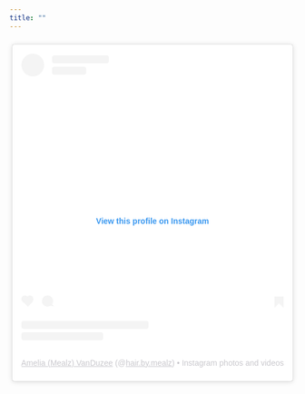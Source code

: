 ```yaml
---
title: ""
---
```


```{=html}
<div style="width: 100%; display: flex; flex-wrap: wrap; justify-content: center;">
  <!-- Loop this block for each post (up to 20 posts) -->
  <blockquote class="instagram-media" data-instgrm-permalink="https://www.instagram.com/hair.by.mealz/?utm_source=ig_embed&amp;utm_campaign=loading" data-instgrm-version="14" style="background:#FFF; border:0; border-radius:3px; box-shadow:0 0 1px 0 rgba(0,0,0,0.5),0 1px 10px 0 rgba(0,0,0,0.15); margin: 10px; padding:0; width:100%;">
    <div style="padding:16px;">
      <a href="https://www.instagram.com/hair.by.mealz/?utm_source=ig_embed&amp;utm_campaign=loading" style="background:#FFFFFF; line-height:0; padding:0 0; text-align:center; text-decoration:none; width:100%;" target="_blank">
        <div style="display: flex; flex-direction: row; align-items: center;">
          <div style="background-color: #F4F4F4; border-radius: 50%; flex-grow: 0; height: 40px; margin-right: 14px; width: 40px;"></div>
          <div style="display: flex; flex-direction: column; flex-grow: 1; justify-content: center;">
            <div style="background-color: #F4F4F4; border-radius: 4px; flex-grow: 0; height: 14px; margin-bottom: 6px; width: 100px;"></div>
            <div style="background-color: #F4F4F4; border-radius: 4px; flex-grow: 0; height: 14px; width: 60px;"></div>
          </div>
        </div>
        <div style="padding: 19% 0;"></div>
        <div style="display:block; height:50px; margin:0 auto 12px; width:50px;">
          <svg width="50px" height="50px" viewBox="0 0 60 60" xmlns="http://www.w3.org/2000/svg" xmlns:xlink="http://www.w3.org/1999/xlink">
            <g fill="#000000">
              <path d="..."></path>
            </g>
          </svg>
        </div>
        <div style="padding-top: 8px;">
          <div style="color:#3897f0; font-family:Arial,sans-serif; font-size:14px; font-style:normal; font-weight:550; line-height:18px;">View this profile on Instagram</div>
        </div>
        <div style="padding: 12.5% 0;"></div>
        <div style="display: flex; flex-direction: row; margin-bottom: 14px; align-items: center;">
          <div>
            <div style="background-color: #F4F4F4; border-radius: 50%; height: 12.5px; width: 12.5px; transform: translateX(0px) translateY(7px);"></div>
            <div style="background-color: #F4F4F4; height: 12.5px; transform: rotate(-45deg) translateX(3px) translateY(1px); width: 12.5px; flex-grow: 0; margin-right: 14px; margin-left: 2px;"></div>
            <div style="background-color: #F4F4F4; border-radius: 50%; height: 12.5px; width: 12.5px; transform: translateX(9px) translateY(-18px);"></div>
          </div>
          <div style="margin-left: 8px;">
            <div style="background-color: #F4F4F4; border-radius: 50%; flex-grow: 0; height: 20px; width: 20px;"></div>
            <div style="width: 0; height: 0; border-top: 2px solid transparent; border-left: 6px solid #f4f4f4; border-bottom: 2px solid transparent; transform: translateX(16px) translateY(-4px) rotate(30deg)"></div>
          </div>
          <div style="margin-left: auto;">
            <div style="width: 0px; border-top: 8px solid #F4F4F4; border-right: 8px solid transparent; transform: translateY(16px);"></div>
            <div style="background-color: #F4F4F4; flex-grow: 0; height: 12px; width: 16px; transform: translateY(-4px);"></div>
            <div style="width: 0; height: 0; border-top: 8px solid #F4F4F4; border-left: 8px solid transparent; transform: translateY(-4px) translateX(8px);"></div>
          </div>
        </div>
        <div style="display: flex; flex-direction: column; flex-grow: 1; justify-content: center; margin-bottom: 24px;">
          <div style="background-color: #F4F4F4; border-radius: 4px; flex-grow: 0; height: 14px; margin-bottom: 6px; width: 224px;"></div>
          <div style="background-color: #F4F4F4; border-radius: 4px; flex-grow: 0; height: 14px; width: 144px;"></div>
        </div>
      </a>
      <p style="color:#c9c8cd; font-family:Arial,sans-serif; font-size:14px; line-height:17px; margin-bottom:0; margin-top:8px; overflow:hidden; padding:8px 0 7px; text-align:center; text-overflow:ellipsis; white-space:nowrap;">
        <a href="https://www.instagram.com/hair.by.mealz/?utm_source=ig_embed&amp;utm_campaign=loading" style="color:#c9c8cd; font-family:Arial,sans-serif; font-size:14px; font-style:normal; font-weight:normal; line-height:17px;" target="_blank">Amelia (Mealz) VanDuzee</a> (@<a href="https://www.instagram.com/hair.by.mealz/?utm_source=ig_embed&amp;utm_campaign=loading" style="color:#c9c8cd; font-family:Arial,sans-serif; font-size:14px; font-style:normal; font-weight:normal; line-height:17px;" target="_blank">hair.by.mealz</a>) • Instagram photos and videos
      </p>
    </div>
  </blockquote>
  <!-- End Loop -->
</div>
<script async src="//www.instagram.com/embed.js"></script>
```


